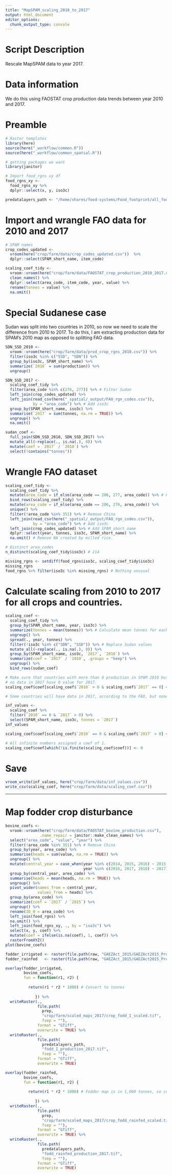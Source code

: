 ```yaml
---
title: "MapSPAM_scaling_2010_to_2017"
output: html_document
editor_options: 
  chunk_output_type: console
---
```


# Script Description
Rescale MapSPAM data to year 2017.

# Data information
We do this using FAOSTAT crop production data trends between year 2010 and 2017.

# Preamble
```r
# Raster templates
library(here)
source(here("_workflow/common.R"))
source(here("_workflow/common_spatial.R"))

# getting packages we want
library(janitor)

# Import food_rgns xy df
food_rgns_xy <- 
  food_rgns_xy %>% 
  dplyr::select(x, y, iso3c)

predatalayers_path <- "/home/shares/food-systems/Food_footprint/all_food_systems/predatalayers/"

```

# Import and wrangle FAO data for 2010 and 2017 
```r
# SPAM names
crop_codes_updated <- 
  vroom(here("crop/farm/data/crop_codes_updated.csv"))  %>% 
  dplyr::select(SPAM_short_name, item_code)

scaling_coef_tidy <- 
  vroom::vroom(here("crop/farm/data/FAOSTAT_crop_production_2010_2017.csv")) %>% 
  clean_names() %>% 
  dplyr::select(area_code, item_code, year, value) %>% 
  rename(tonnes = value) %>% 
  na.omit()
```

# Special Sudanese case

Sudan was split into two countries in 2010, so now we need to scale the difference from 2010 to 2017. To do this, I am extracting production data for SPAM's 2010 map as opposed to splitting FAO data.

```r
SDN_SSD_2010 <- 
  vroom::vroom(here("crop/farm/data/prod_crop_rgns_2010.csv")) %>% 
  filter(iso3c %in% c("SSD", "SDN")) %>% 
  group_by(iso3c, SPAM_short_name) %>% 
  summarize(`2010` = sum(production)) %>% 
  ungroup() 

SDN_SSD_2017 <- 
  scaling_coef_tidy %>% 
  filter(area_code %in% c(276, 277)) %>% # Filter Sudan
  left_join(crop_codes_updated) %>%   
  left_join(read_csv(here("_spatial/_output/FAO_rgn_codes.csv")), 
            by = "area_code") %>% # Add iso3c
  group_by(SPAM_short_name, iso3c) %>% 
  summarise(`2017` = sum(tonnes, na.rm = TRUE)) %>% 
  ungroup() %>% 
  na.omit()

sudan_coef <- 
  full_join(SDN_SSD_2010, SDN_SSD_2017) %>% 
  mutate_all(~replace(., is.na(.), 0)) %>% 
  mutate(coef = `2017` / `2010`) %>% 
  select(!contains("tonnes"))
```

# Wrangle FAO dataset 
```r
scaling_coef_tidy <- 
  scaling_coef_tidy %>% 
  mutate(area_code = if_else(area_code == 206, 277, area_code)) %>% # Re-allocate former Sudan's 2010 values.
  bind_rows(scaling_coef_tidy) %>%
  mutate(area_code = if_else(area_code == 206, 276, area_code)) %>% 
  unique() %>% 
  filter(!area_code %in% 351) %>% # Remove China
  left_join(read_csv(here("_spatial/_output/FAO_rgn_codes.csv")), 
            by = "area_code") %>% # Add iso3c
  left_join(crop_codes_updated) %>% # Add SPAM_short_name
  dplyr::select(year, tonnes, iso3c, SPAM_short_name) %>% 
  na.omit() # Remove NA created by milled rice.

# Distinct area_codes
n_distinct(scaling_coef_tidy$iso3c) # 214

missing_rgns <- setdiff(food_rgns$iso3c, scaling_coef_tidy$iso3c)
missing_rgns
food_rgns %>% filter(iso3c %in% missing_rgns) # Nothing unusual
```

# Calculate scaling from 2010 to 2017 for all crops and countries.
```r
scaling_coef <- 
  scaling_coef_tidy %>% 
  group_by(SPAM_short_name, year, iso3c) %>%
  summarize(tonnes = mean(tonnes)) %>% # Calculate mean tonnes for each crop, year and country.
  ungroup() %>% 
  spread(., year, tonnes) %>% 
  filter(!iso3c %in% c("SDN", "SSD")) %>% # Replace Sudan values
  mutate_all(~replace(., is.na(.), 0)) %>% 
  group_by(SPAM_short_name, iso3c, `2017`, `2010`) %>%
  summarize(coef = `2017` / `2010`, .groups = "keep") %>% 
  ungroup() %>% 
  bind_rows(sudan_coef)

# Make sure that countries with more than 0 production in SPAM 2010 but
# no data in 2017 have 0 value for 2017.
scaling_coef$coef[scaling_coef$`2010` > 0 & scaling_coef$`2017` == 0] <- 0

# Some countries will have data in 2017, according to the FAO, but none in 2010. We need to make sure that we manually insert these values in the scaled maps.

inf_values <- 
  scaling_coef %>% 
  filter(`2010` == 0 & `2017` > 0) %>% 
  select(SPAM_short_name, iso3c, tonnes = `2017`)
inf_values

scaling_coef$coef[scaling_coef$`2010` == 0 & scaling_coef$`2017` > 0] <- 0

# All infinite numbers assigned a coef of 1.
scaling_coef$coef[which(!is.finite(scaling_coef$coef))] <- 0
```

# Save
```r
vroom_write(inf_values, here("crop/farm/data/inf_values.csv"))
write_csv(scaling_coef, here("crop/farm/data/scaling_coef.csv"))
```

-------------------------------------------------------------------------------

# Map fodder crop disturbance
```r
bovine_coefs <- 
  vroom::vroom(here("crop/farm/data/FAOSTAT_bovine_production.csv"), 
               .name_repair = janitor::make_clean_names) %>% 
  select("area_code", "value", "year") %>% 
  filter(!area_code %in% 351) %>% # Remove China
  group_by(year, area_code) %>% 
  summarise(heads = sum(value, na.rm = TRUE)) %>% 
  ungroup() %>% 
  mutate(central_year = case_when(year %in% c(2014, 2015, 2016) ~ 2015,
                                  year %in% c(2016, 2017, 2018) ~ 2017)) %>% 
  group_by(central_year, area_code) %>% 
  summarise(heads = mean(heads, na.rm = TRUE)) %>% 
  ungroup() %>% 
  pivot_wider(names_from = central_year,
              values_from = heads) %>% 
  group_by(area_code) %>%
  summarize(coef = `2017` / `2015`) %>% 
  ungroup() %>%
  rename(ID_0 = area_code) %>% 
  left_join(food_rgns) %>% 
  na.omit() %>% 
  left_join(food_rgns_xy, ., by = "iso3c") %>% 
  select(x, y, coef) %>% 
  mutate(coef = ifelse(is.na(coef), 1, coef)) %>% 
  rasterFromXYZ()
plot(bovine_coefs)

fodder_irrigated <- raster(file.path(raw, "GAEZAct_2015/GAEZAct2015_Production_Foddercrops_Irrigated.tif"))
fodder_rainfed   <- raster(file.path(raw, "GAEZAct_2015/GAEZAct2015_Production_Foddercrops_Rainfed.tif"))

overlay(fodder_irrigated,
        bovine_coefs,
        fun = function(r1, r2) {
             
          return(r1 * r2 * 1000) # Convert to tonnes
             
             }) %>% 
  writeRaster(.,
              file.path(
                prep,
                "crop/farm/scaled_maps_2017/crop_fodd_I_scaled.tif",
                fsep = ""),
              format = "GTiff", 
              overwrite = TRUE) %>% 
  writeRaster(.,
              file.path(
                predatalayers_path,
                "fodd_I_production_2017.tif",
                fsep = ""),
              format = "GTiff", 
              overwrite = TRUE)

overlay(fodder_rainfed,
        bovine_coefs,
        fun = function(r1, r2) {
             
          return(r1 * r2 * 1000) # Fodder map is in 1,000 tonnes, so convert to tonnes
             
             }) %>% 
  writeRaster(.,
              file.path(
                prep,
                "crop/farm/scaled_maps_2017/crop_fodd_rainfed_scaled.tif",
                fsep = ""),
              format = "GTiff", 
              overwrite = TRUE) %>% 
  writeRaster(.,
              file.path(
                predatalayers_path,
                "fodd_rainfed_production_2017.tif",
                fsep = ""),
              format = "GTiff", 
              overwrite = TRUE)

```
